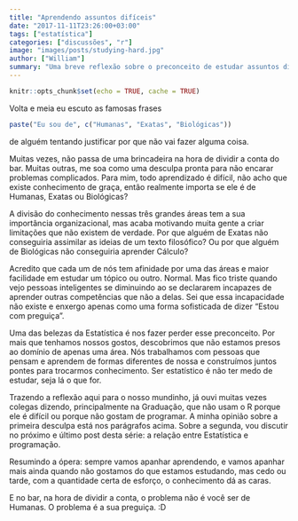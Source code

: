 ```yaml
---
title: "Aprendendo assuntos difíceis"
date: "2017-11-11T23:26:00+03:00"
tags: ["estatística"]
categories: ["discussões", "r"]
image: "images/posts/studying-hard.jpg"
author: ["William"]
summary: "Uma breve reflexão sobre o preconceito de estudar assuntos difíceis."
---
```


```r
knitr::opts_chunk$set(echo = TRUE, cache = TRUE)
```

Volta e meia eu escuto as famosas frases

```r
paste("Eu sou de", c("Humanas", "Exatas", "Biológicas"))
```

de alguém tentando justificar por que não vai fazer alguma coisa.

Muitas vezes, não passa de uma brincadeira na hora de dividir a conta do bar. Muitas outras, me soa como uma desculpa pronta para não encarar problemas complicados. Para mim, todo aprendizado é difícil, não acho que existe conhecimento de graça, então realmente importa se ele é de Humanas, Exatas ou Biológicas?

A divisão do conhecimento nessas três grandes áreas tem a sua importância organizacional, mas acaba motivando muita gente a criar limitações que não existem de verdade. Por que alguém de Exatas não conseguiria assimilar as ideias de um texto filosófico? Ou por que alguém de Biológicas não conseguiria aprender Cálculo?

Acredito que cada um de nós tem afinidade por uma das áreas e maior facilidade em estudar um tópico ou outro. Normal. Mas fico triste quando vejo pessoas inteligentes se diminuindo ao se declararem incapazes de aprender outras competências que não a delas. Sei que essa incapacidade não existe e enxergo apenas como uma forma sofisticada de dizer "Estou com preguiça".

Uma das belezas da Estatística é nos fazer perder esse preconceito\footnote{Ou medo. Ou preguiça. Na verdade, ainda temos preguiça, mas sabemos que é só preguiça.}. Por mais que tenhamos nossos gostos, descobrimos que não estamos presos ao domínio de apenas uma área. Nós trabalhamos com pessoas que pensam e aprendem de formas diferentes de nossa e construímos juntos pontes para trocarmos conhecimento. Ser estatístico é não ter medo de estudar, seja lá o que for.

Trazendo a reflexão aqui para o nosso mundinho, já ouvi muitas vezes colegas dizendo, principalmente na Graduação, que não usam o R porque ele é difícil ou porque não gostam de programar. A minha opinião sobre a primeira desculpa está nos parágrafos acima. Sobre a segunda, vou discutir no próximo e último post desta série: a relação entre Estatística e programação.

Resumindo a ópera: sempre vamos apanhar aprendendo, e vamos apanhar mais ainda quando não gostamos do que estamos estudando, mas cedo ou tarde, com a quantidade certa de esforço, o conhecimento dá as caras. 

E no bar, na hora de dividir a conta, o problema não é você ser de Humanas. O problema é a sua preguiça. :D
